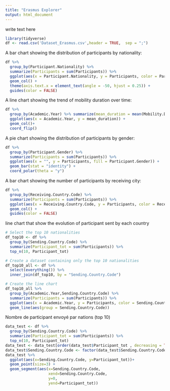 ```yaml
---
title: "Erasmus Explorer"
output: html_document
---
```


write text here

```r
library(tidyverse)
df <- read.csv('Dataset_Erasmus.csv',header = TRUE,  sep = ";")
```

A bar chart showing the distribution of participants by nationality:
```r
df %>%
  group_by(Participant.Nationality) %>%
  summarize(Participants = sum(Participants)) %>%
  ggplot(aes(x = Participant.Nationality, y = Participants, color = Participant.Nationality)) +
  geom_col() +
  theme(axis.text.x = element_text(angle = -50, hjust = 0.25)) +
  guides(color = FALSE)
```
A line chart showing the trend of mobility duration over time:
```r
df %>%
  group_by(Academic.Year) %>% summarize(mean_duration = mean(Mobility.Duration)) %>%
  ggplot(aes(x = Academic.Year, y = mean_duration)) +
  geom_col()+
  coord_flip()
```
A pie chart showing the distribution of participants by gender:
```r
df %>%
  group_by(Participant.Gender) %>%
  summarize(Participants = sum(Participants)) %>%
  ggplot(aes(x = "", y = Participants, fill = Participant.Gender)) +
  geom_bar(stat = "identity") +
  coord_polar(theta = "y")
```

A bar chart showing the number of participants by receiving city:
```r
df %>%
  group_by(Receiving.Country.Code) %>%
  summarize(Participants = sum(Participants)) %>%
  ggplot(aes(x = Receiving.Country.Code, y = Participants, color = Receiving.Country.Code)) +
  geom_col() +
  guides(color = FALSE)
```
line chart that show the evolution of participant sent by each country
```r
# Select the top 10 nationalities
df_top10 <- df %>%
  group_by(Sending.Country.Code) %>%
  summarize(Participant_tot = sum(Participants)) %>%
  top_n(10, Participant_tot)

# Create a dataset containing only the top 10 nationalities
df_top10_all <- df %>%
  select(everything()) %>%
  inner_join(df_top10, by = "Sending.Country.Code")

# Create the line chart
df_top10_all %>%
  group_by(Academic.Year,Sending.Country.Code) %>% 
  summarize(Participants = sum(Participants)) %>%
  ggplot(aes(x = Academic.Year, y = Participants, color = Sending.Country.Code)) +
  geom_line(aes(group = Sending.Country.Code))


```

Nombre de participant envoyé par nations (top 10)
```r
data_test <- df %>%
  group_by(Sending.Country.Code) %>%
  summarize(Participant_tot = sum(Participants)) %>%
  top_n(10, Participant_tot)
data_test <- data_test[order(data_test$Participant_tot , decreasing = TRUE), ]
data_test$Sending.Country.Code <- factor(data_test$Sending.Country.Code, levels = data_test$Sending.Country.Code)
data_test %>%
  ggplot(aes(x=Sending.Country.Code, y=Participant_tot))+
  geom_point(size=3) + 
  geom_segment(aes(x=Sending.Country.Code, 
                   xend=Sending.Country.Code, 
                   y=0, 
                   yend=Participant_tot))
```


